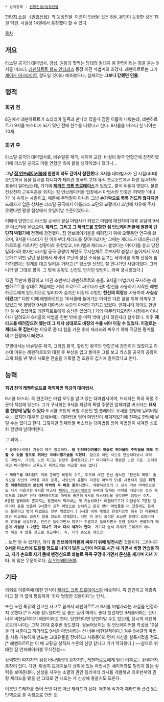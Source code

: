  * 상위항목 : [[권왕전생/등장인물]]

[[판타지 소설]] 《[[권왕전생]]》의 등장인물.
이름이 언급된 것은 8권, 본인이 등장한 것은 13권 막판. 사실상 14권에서 등장했다 할 수 있다.

[[목차]]

== 개요 ==
라스틸 공국의 대마법사. 검성, 권왕과 맞먹는 당대의 절대자 중 한명이라는 평을 듣는 9서클 마스터.
[[레펜하르트 왈드 안타레스]] 등장 이전 마법계의 최강자. 레펜하르트는 그가 [[제이드 아크라이트]] 정도일 것이라 예측했으나, 실제로는 '''그보다 강했던 인물'''.

== 행적 ==
=== 회귀 전 ===
8권에서 레펜하르트가 스티리아 일족과 만나러 갔을때 잠깐 이름이 나왔는데, 레펜하르트가 9서클 마스터가 되기 몇년 전에 천수를 다했다고 한다. 9서클을 마스터 한 나이는 70세.

=== 회귀 후 ===
라스틸 공국의 대마법사로, 바슈탈론 제국, 세이어 교단, 바실리 왕국 연합군에 참전하였기에 라스틸 공국도 이들 연합군 측에 붙을 생각이었나 했더니...

'''그낭 [[짐 언브레이커블]]에 원한이 하도 깊어서 참전했다'''. 8서클 대마법사가 된 시점(40대 중반)에서 유물 탐사를 다니다가 테이칸 왕국의 고대 유적 크로소드에서 다른 탐사대와 충돌이 일어났는데, 거기에 '''[[제라드 크롬 프로테이스]]'''가 있었고, 결국 두들겨 맞았다. 물론 천상천하 근육독존을 외치는 짐 언브레이커블 입장에서 마법사란 인종은 허약한 '아녀자' 에 속하는 사람이고, 때문에 주먹질이 아니라 그냥 '''손가락으로 툭툭 건드려 줬다지만''' 드레자가 입은 상처는 라스틸 공국에서 아틀라스 교단의 교황까지 초빙해 치유해 주지 못했다면 평생 침상에서 못일어날 수준이었다고.

이때의 인연으로 라스틸 공국의 왕실 마법사가 되었고 마법에 매진하여 대륙 유일의 9서클 마스터에 올랐으며, '''제라드, 그리고 그 제라드를 포함한 짐 언브레이커블에 원한이 단단히 박혔기에''' 전쟁에 참전했다. 짐 언브레이커블을 때려잡기 위해 오랫동안 연구해 왔으며, 9서클 마스터가 된 이후부터 제라드를 찾아다녔지만 그때는 제라드가 테스론/레펜하르트를 가르치던 상황이라 못찾았고, 바나텔과 제라드가 붙었다는 이야기를 듣고 당장 달려가려 했지만 라스탈 공국 공왕이 체면도 무시한채로 로브자락 붙잡고 늘어져서 오지 못하고 이만 갈던 상황에서 세이어 교단의 성전 소식을 듣고는 세이어를 위해 전쟁에 참가하겠다는 핑계를 대고 달려온 거라고.[* 평소엔 신전도 잘 안나가던 사람이었다. 그러니까 말 그대로 핑계. 그 탓에 공왕도 신전도 안가던 양반이...라며 궁시렁댔다.]

13권 막판에 등장하고 14권 초반부터 레펜하르트와 충돌. 9서클 마법까지 구사하는 레펜하르트를 상대로 처음에는 거의 호각으로 싸우다가 권마합신을 사용하기 시작한 레펜하르트에게 압도적으로 밀리다가 숨겨진 비장의 수법인 '''천신의 회랑'''을 사용하여 '''사실상 이겼고'''[* 다만 이때 레펜하르트는 10서클에 들어가는 마력은 다른 일을 위해 아껴두고 있었고 딱 평범한 9서클 대마법사 수준의 마력만 가지고 있었다. 인피니티 게이트 한번만 쓸 수 있었어도 레펜하르트에게 승산은 있었다.] 거의 마무리지으려던 시점에서 이니야가 달려오자 8서클의 마법을 한번 밖에 쓸 마력 밖에 남지 않은지라 철수했다. 이후 '''제라드를 때려잡으려 했는데 그 제자 상대로도 비장의 수를 써야 이길 수 있었다. 이걸로는 제라드 못 잡는다'''는 이유로 좀 더 힘을 키운 후에 제라드와 싸우기 위해 적당한 핑계를 대고 전쟁에서 빠졌다.

17권에서는 바슈탈론 제국, 그라임 왕국, 할라인 왕국의 연합군에 참전하지 않았다고 하는데 이유는 레펜하르트와 대결 후 부상을 입고 돌아온 그를 보고 라스틸 공국의 공왕이 크게 화를 낸 탓에 새로운 전술을 기획할 겸 조용히 칩거에 들어갔다고 한다.

== 능력 ==
'''회귀 전의 레펜하르트를 제외하면 최강의 대마법사'''.

9서클 마스터. 즉 현존하는 마법 모두를 알고 있는 대마법사이며, 드레자는 특히 폭렬 주문이 적성에 맞는다. 그가 구사하는 9서클 최강의 폭렬 주문인 임페리얼 버스터는 '''요새를 한방에 날릴 수 있다''' 9 서클 초반의 폭렬 주문인 헬 플레어도 요새를 한방에 날려버릴 수는 있지만 대부분 요새들에는 대마법용 방어 마법진이 새겨져있기에 진짜로 한방에 날릴 수는 없다고 한다. 그렇지만 임페리얼 버스터는 대마법용 방어 마법진이 새겨진 성조차 한방에 날려버린다.

그 외에...

 * 플라이(비행) 기술이 매우 정교하다. '''짐 언브레이커블이 하늘로 뛰어올라 주먹질을 해도 피할 수 있을 정도로 뛰어난 곡예비행기술을 익혔다'''. 덤으로 이런 식으로 연습하다보니 체력도 마법사, 그것도 노인 치고는 상당히 좋아졌다고.[* 어디까지나 평범한 노인 기준. 오러유저인 바나텔이나 근육노괴 제라드와는 비교할 수는 없다]

 * 제라드를 때려잡기 위해 준비한 비장의 수로, 피부에 새긴 문신 술식인 '천신의 회랑' 술식으로 자신의 마력을 재차 증폭, 사방신의 유물의 저장된 마력의 5%를 사용하지 않은 '''회귀 전 레펜하르트의 본신의 마력의 두 배로 증가'''시켰다. 레펜하르트가 그 당시 기본 마력만으로도 자기 다음가는 9서클 마스터 [[제이드 아크라이트]]의 두배에 달하는 마력을 지녔다는 것과 제이드의 20%인 현재 레펜하르트의 마력도 충분히 9서클 마스터임을 생각하면 엄청난 수치.
 6중첩 캘러미티 혼까지는 정면에서 막아내는 게 가능하며[* 레펜하르트가 미완성의 7중첩 캘러미티 혼을 썼을때 9서클의 공격 마법으로 상쇄하고 온갖 방어 마법들을 다 쳤음에도 결계는 물론이고 방어 마법들도 전부 깨졌었다.] 9서클 이하 레벨로 한정지으면 회귀 전 레펜하르트와 비교해도 밀리지 않을 정도로 강해졌다. 다만 이 문신 술식은 조금만 문양이 흐트러져도 효과를 상실하고, 인간은 늙어가면서 피부가 주름지고 늘어지면서 문양 형태가 변화하기 때문에 '''사실상 1~2년만 지나도 계속 다시 새겨야 한다'''. 거기다 술식 자체가 드레자가 아니면 새길 수 없을 정도로 정교하다. 즉, 자기 손으로 새긴것.

...보면 알 수 있지만, 죄다 '''짐 언브레이커블과 싸우기 위해 발전시킨''' 것들이다. 그러니까 '''9서클 마스터에 도달할 정도로 나이가 많은 노인이 억지로 시간 내 가면서 비행 연습을 하고, 자기 손으로 자기 몸에 맨정신으로 바늘로 콕콕 구멍내 가면서 문신을 새기며 지낸 거다'''. 죄 많은 무문이로다, [[짐 언브레이커블]].

== 기타 ==
의외로 이종족에 대한 인식이 [[제라드 크롬 프로테이스]]와 비슷하다.
즉 인간이고 이종족이고 할 거 없이 평등하게 '죄다 멍청한 것들이다'는 인식. 

또한 노인 특유의 완고한 사고로 끝까지 레펜하르트가 9서클 마법사라는 사실을 인정하지 못했다.[* 5 서클 정도였다면 몸 좋은 놈이 머리도 좋다 했겠지만 9서클이라는 것이 너무 비현실적이기 때문이라고 한다. 당연하다면 당연하달 수도 있는데, 당시의 레펜하르트의 나이는 고작 20대 중후반 정도였다. 겉늙어보이는 짐 언브레이커블 특성상 10살을 더 쳐준다고 하더라도 9서클 마법사라는 건 너무 비현실적이다.] 겨우 9서클의 마법을 사용 가능하게 만드는 고대유물을 장비하고 사용중이라면서 자신을 설득시켰을 정도.[* 레펜하르트는 이 때 교황급 성직자 수준의 신앙 같다고 기가 막혀했다.] ~~참으로 위대한 짐 언브레이커블 무식전설~~

강력함만 따지자면 검성 [[바나텔]]급의 강자지만, 레펜하르트에게 밀린 이후로는 완결까지 등장이 없다. 다만, 확실히 드레자보다 상위에 있는 마법사인 세이어와도 밀리지 않는 실력을 보여준데다, 신성을 지우는 소멸의 권인 캘러미티 러시를 개발해낸 최후반부의 권황 제라드를 봤을 땐 그대로 안 나오는 게 신상에 좋을지도 모른다.

이름인 드레자를 풀어 쓰면 다름 아닌 제라드가 된다. 애초에 작가가 제라드와 관련 있는 단역으로 쓸 속셈으로 만든 듯.
